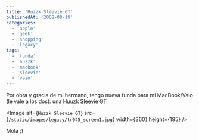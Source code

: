 ```yaml
---
title: 'Huzzk Sleevie GT'
publishedAt: '2008-08-19'
categories:
  - 'apple'
  - 'geek'
  - 'shopping'
  - 'legacy'
tags:
  - 'funda'
  - 'huzzk'
  - 'macbook'
  - 'sleevie'
  - 'vaio'
---
```


Por obra y gracia de mi hermano, tengo nueva funda para mi MacBook/Vaio (le vale a los dos): una [Huuzk Sleevie GT](http://store.apple.com/es/product/TR045ZM/A?fnode=home/shop_mac/mac_accessories/notebook_cases&mco=OTQ2MDM5&p=3&s=topSellers#overview)

<Image
  alt={`Huzzk Sleevie GT`}
  src={`/static/images/legacy/tr045_screen1.jpg`}
  width={360}
  height={195}
/>

Mola ;)
